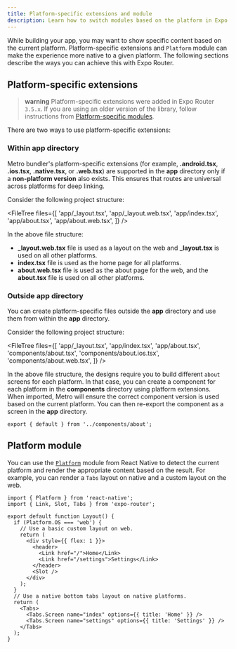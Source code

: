 ```yaml
---
title: Platform-specific extensions and module
description: Learn how to switch modules based on the platform in Expo Router using platform-specific extensions and Platform module from React Native.
---
```



While building your app, you may want to show specific content based on the current platform. Platform-specific extensions and `Platform` module can make the experience more native to a given platform. The following sections describe the ways you can achieve this with Expo Router.

## Platform-specific extensions

> **warning** Platform-specific extensions were added in Expo Router `3.5.x`. If you are using an older version of the library, follow instructions from [Platform-specific modules](#platform-module).

There are two ways to use platform-specific extensions:

### Within app directory

Metro bundler's platform-specific extensions (for example, **.android.tsx**, **.ios.tsx**, **.native.tsx**, or **.web.tsx**) are supported in the **app** directory only if a **non-platform version** also exists. This ensures that routes are universal across platforms for deep linking.

Consider the following project structure:

<FileTree
  files={[
    'app/_layout.tsx',
    'app/_layout.web.tsx',
    'app/index.tsx',
    'app/about.tsx',
    'app/about.web.tsx',
  ]}
/>

In the above file structure:

- **\_layout.web.tsx** file is used as a layout on the web and **\_layout.tsx** is used on all other platforms.
- **index.tsx** file is used as the home page for all platforms.
- **about.web.tsx** file is used as the about page for the web, and the **about.tsx** file is used on all other platforms.

### Outside app directory

You can create platform-specific files outside the **app** directory and use them from within the **app** directory.

Consider the following project structure:

<FileTree
  files={[
    'app/_layout.tsx',
    'app/index.tsx',
    'app/about.tsx',
    'components/about.tsx',
    'components/about.ios.tsx',
    'components/about.web.tsx',
  ]}
/>

In the above file structure, the designs require you to build different `about` screens for each platform. In that case, you can create a component for each platform in the **components** directory using platform extensions. When imported, Metro will ensure the correct component version is used based on the current platform. You can then re-export the component as a screen in the **app** directory.

```tsx app/about.tsx
export { default } from '../components/about';
```

## Platform module

You can use the [`Platform`](https://reactnative.dev/docs/platform-specific-code#platform-module) module from React Native to detect the current platform and render the appropriate content based on the result. For example, you can render a `Tabs` layout on native and a custom layout on the web.

```tsx app/_layout.tsx
import { Platform } from 'react-native';
import { Link, Slot, Tabs } from 'expo-router';

export default function Layout() {
  if (Platform.OS === 'web') {
    // Use a basic custom layout on web.
    return (
      <div style={{ flex: 1 }}>
        <header>
          <Link href="/">Home</Link>
          <Link href="/settings">Settings</Link>
        </header>
        <Slot />
      </div>
    );
  }
  // Use a native bottom tabs layout on native platforms.
  return (
    <Tabs>
      <Tabs.Screen name="index" options={{ title: 'Home' }} />
      <Tabs.Screen name="settings" options={{ title: 'Settings' }} />
    </Tabs>
  );
}
```
